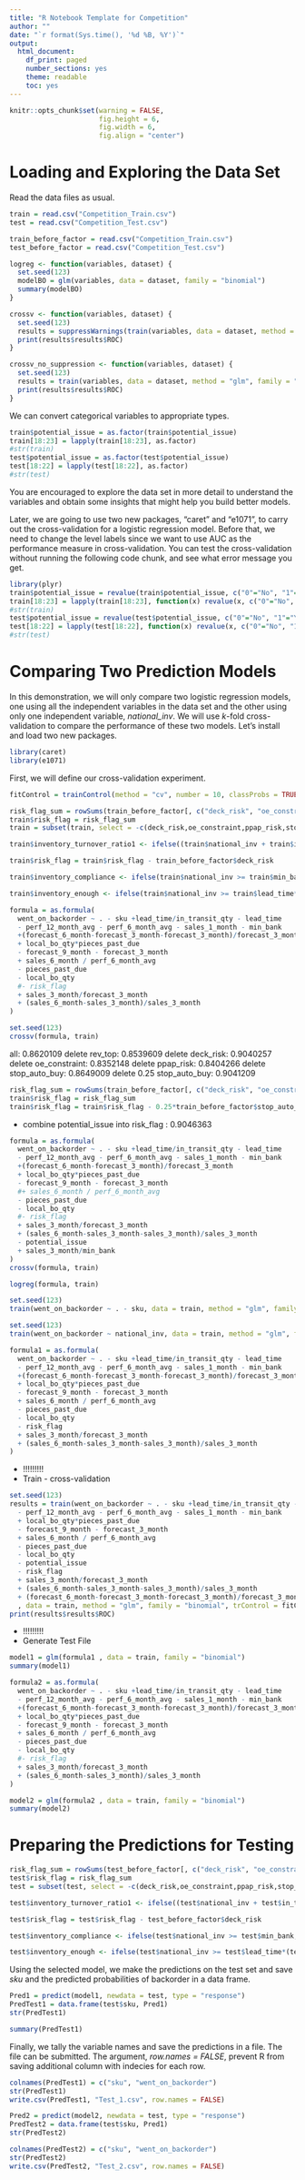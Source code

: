 ```yaml
---
title: "R Notebook Template for Competition"
author: ""
date: "`r format(Sys.time(), '%d %B, %Y')`"
output:
  html_document:
    df_print: paged
    number_sections: yes
    theme: readable
    toc: yes
---
```


```r
knitr::opts_chunk$set(warning = FALSE, 
                      fig.height = 6,
                      fig.width = 6,
                      fig.align = "center")
```


# Loading and Exploring the Data Set


Read the data files as usual.
```r
train = read.csv("Competition_Train.csv")
test = read.csv("Competition_Test.csv")
```

```r
train_before_factor = read.csv("Competition_Train.csv")
test_before_factor = read.csv("Competition_Test.csv")
```

```r
logreg <- function(variables, dataset) {
  set.seed(123)
  modelBO = glm(variables, data = dataset, family = "binomial")
  summary(modelBO)
}
```

```r
crossv <- function(variables, dataset) {
  set.seed(123)
  results = suppressWarnings(train(variables, data = dataset, method = "glm", family = "binomial", trControl = fitControl, metric = "ROC"))
  print(results$results$ROC)
}
```

```r
crossv_no_suppression <- function(variables, dataset) {
  set.seed(123)
  results = train(variables, data = dataset, method = "glm", family = "binomial", trControl = fitControl, metric = "ROC")
  print(results$results$ROC)
}
```

We can convert categorical variables to appropriate types.
```r
train$potential_issue = as.factor(train$potential_issue)
train[18:23] = lapply(train[18:23], as.factor)
#str(train)
test$potential_issue = as.factor(test$potential_issue)
test[18:22] = lapply(test[18:22], as.factor)
#str(test)

```


You are encouraged to explore the data set in more detail to understand the variables and obtain some insights that might help you build better models.


Later, we are going to use two new packages, "caret" and "e1071", to carry out the cross-validation for a logistic regression model.  Before that, we need to change the level labels since we want to use AUC as the performance measure in cross-validation. You can test the cross-validation without running the following code chunk, and see what error message you get.
```r
library(plyr)
train$potential_issue = revalue(train$potential_issue, c("0"="No", "1"="Yes"))
train[18:23] = lapply(train[18:23], function(x) revalue(x, c("0"="No", "1"="Yes")))
#str(train)
test$potential_issue = revalue(test$potential_issue, c("0"="No", "1"="Yes"))
test[18:22] = lapply(test[18:22], function(x) revalue(x, c("0"="No", "1"="Yes")))
#str(test)
```


# Comparing Two Prediction Models


In this demonstration, we will only compare two logistic regression models, one using all the independent variables in the data set and the other using only one independent variable, *national_inv*. We will use $k$-fold cross-validation to compare the performance of these two models. Let's install and load two new packages.
```r
library(caret)
library(e1071)
```


First, we will define our cross-validation experiment.
```r
fitControl = trainControl(method = "cv", number = 10, classProbs = TRUE, summaryFunction = twoClassSummary)
```


```r
risk_flag_sum = rowSums(train_before_factor[, c("deck_risk", "oe_constraint", "ppap_risk", "stop_auto_buy","rev_stop")])
train$risk_flag = risk_flag_sum
train = subset(train, select = -c(deck_risk,oe_constraint,ppap_risk,stop_auto_buy,rev_stop))
```

```r
train$inventory_turnover_ratio1 <- ifelse((train$national_inv + train$in_transit_qty) == 0, 0, train$sales_1_month / ((train$national_inv + train$in_transit_qty) / 2))
```

```r
train$risk_flag = train$risk_flag - train_before_factor$deck_risk
```

```r
train$inventory_compliance <- ifelse(train$national_inv >= train$min_bank, 1, 0)
```

```r
train$inventory_enough <- ifelse(train$national_inv >= train$lead_time*(train$forecast_3_month/90), 1, 0)
```

```r
formula = as.formula(
  went_on_backorder ~ . - sku +lead_time/in_transit_qty - lead_time
  - perf_12_month_avg - perf_6_month_avg - sales_1_month - min_bank
  +(forecast_6_month-forecast_3_month-forecast_3_month)/forecast_3_month
  + local_bo_qty*pieces_past_due
  - forecast_9_month - forecast_3_month
  + sales_6_month / perf_6_month_avg
  - pieces_past_due
  - local_bo_qty
  #- risk_flag
  + sales_3_month/forecast_3_month
  + (sales_6_month-sales_3_month)/sales_3_month
)
```

```r
set.seed(123)
crossv(formula, train)
```
all: 0.8620109
delete rev_top: 0.8539609
delete deck_risk: 0.9040257
delete oe_constraint: 0.8352148
delete ppap_risk: 0.8404266
delete stop_auto_buy: 0.8649009
delete 0.25 stop_auto_buy: 0.9041209


```r
risk_flag_sum = rowSums(train_before_factor[, c("deck_risk", "oe_constraint", "ppap_risk", "stop_auto_buy","rev_stop","potential_issue")])
train$risk_flag = risk_flag_sum
train$risk_flag = train$risk_flag - 0.25*train_before_factor$stop_auto_buy - train_before_factor$deck_risk - 0.85*train_before_factor$rev_stop + train_before_factor$potential_issue
```

- combine potential_issue into risk_flag : 0.9046363

```r

formula = as.formula(
  went_on_backorder ~ . - sku +lead_time/in_transit_qty - lead_time
  - perf_12_month_avg - perf_6_month_avg - sales_1_month - min_bank
  +(forecast_6_month-forecast_3_month)/forecast_3_month
  + local_bo_qty*pieces_past_due
  - forecast_9_month - forecast_3_month
  #+ sales_6_month / perf_6_month_avg
  - pieces_past_due
  - local_bo_qty
  #- risk_flag
  + sales_3_month/forecast_3_month
  + (sales_6_month-sales_3_month-sales_3_month)/sales_3_month
  - potential_issue
  + sales_3_month/min_bank
)
crossv(formula, train)
```







```r
logreg(formula, train)
```


```r
set.seed(123)
train(went_on_backorder ~ . - sku, data = train, method = "glm", family = "binomial", trControl = fitControl, metric = "ROC")
```


```r
set.seed(123)
train(went_on_backorder ~ national_inv, data = train, method = "glm", family = "binomial", trControl = fitControl, metric = "ROC")
```

```r
formula1 = as.formula(
  went_on_backorder ~ . - sku +lead_time/in_transit_qty - lead_time
  - perf_12_month_avg - perf_6_month_avg - sales_1_month - min_bank
  +(forecast_6_month-forecast_3_month-forecast_3_month)/forecast_3_month
  + local_bo_qty*pieces_past_due
  - forecast_9_month - forecast_3_month
  + sales_6_month / perf_6_month_avg
  - pieces_past_due
  - local_bo_qty
  - risk_flag
  + sales_3_month/forecast_3_month
  + (sales_6_month-sales_3_month-sales_3_month)/sales_3_month
)
```

- !!!!!!!!!
- Train - cross-validation

```r
set.seed(123)
results = train(went_on_backorder ~ . - sku +lead_time/in_transit_qty - lead_time
  - perf_12_month_avg - perf_6_month_avg - sales_1_month - min_bank
  + local_bo_qty*pieces_past_due
  - forecast_9_month - forecast_3_month
  + sales_6_month / perf_6_month_avg
  - pieces_past_due
  - local_bo_qty
  - potential_issue
  - risk_flag
  + sales_3_month/forecast_3_month
  + (sales_6_month-sales_3_month-sales_3_month)/sales_3_month
  + (forecast_6_month-forecast_3_month-forecast_3_month)/forecast_3_month
  , data = train, method = "glm", family = "binomial", trControl = fitControl, metric = "ROC")
print(results$results$ROC)
```
- !!!!!!!!!
- Generate Test File

```r
model1 = glm(formula1 , data = train, family = "binomial")
summary(model1)
```

```r
formula2 = as.formula(
  went_on_backorder ~ . - sku +lead_time/in_transit_qty - lead_time
  - perf_12_month_avg - perf_6_month_avg - sales_1_month - min_bank
  +(forecast_6_month-forecast_3_month-forecast_3_month)/forecast_3_month
  + local_bo_qty*pieces_past_due
  - forecast_9_month - forecast_3_month
  + sales_6_month / perf_6_month_avg
  - pieces_past_due
  - local_bo_qty
  #- risk_flag
  + sales_3_month/forecast_3_month
  + (sales_6_month-sales_3_month)/sales_3_month
)
```

```r
model2 = glm(formula2 , data = train, family = "binomial")
summary(model2)
```


# Preparing the Predictions for Testing

```r
risk_flag_sum = rowSums(test_before_factor[, c("deck_risk", "oe_constraint", "ppap_risk", "stop_auto_buy","rev_stop")])
test$risk_flag = risk_flag_sum
test = subset(test, select = -c(deck_risk,oe_constraint,ppap_risk,stop_auto_buy,rev_stop))
```

```r
test$inventory_turnover_ratio1 <- ifelse((test$national_inv + test$in_transit_qty) == 0, 0, test$sales_1_month / ((test$national_inv + test$in_transit_qty) / 2))
```

```r
test$risk_flag = test$risk_flag - test_before_factor$deck_risk
```

```r
test$inventory_compliance <- ifelse(test$national_inv >= test$min_bank, 1, 0)
```

```r
test$inventory_enough <- ifelse(test$national_inv >= test$lead_time*(test$forecast_3_month/90), 1, 0)
```

Using the selected model, we make the predictions on the test set and save *sku* and the predicted probabilities of backorder in a data frame.
```r
Pred1 = predict(model1, newdata = test, type = "response")
PredTest1 = data.frame(test$sku, Pred1)
str(PredTest1)
```


```r
summary(PredTest1)
```


Finally, we tally the variable names and save the predictions in a file. The file can be submitted. The argument, *row.names = FALSE*, prevent R from saving additional column with indecies for each row.
```r
colnames(PredTest1) = c("sku", "went_on_backorder")
str(PredTest1)
write.csv(PredTest1, "Test_1.csv", row.names = FALSE)
```
```r
Pred2 = predict(model2, newdata = test, type = "response")
PredTest2 = data.frame(test$sku, Pred1)
str(PredTest2)
```

```r
colnames(PredTest2) = c("sku", "went_on_backorder")
str(PredTest2)
write.csv(PredTest2, "Test_2.csv", row.names = FALSE)
```
